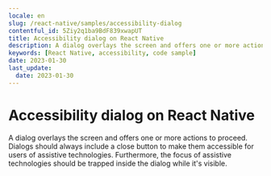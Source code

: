 ```yaml
---
locale: en
slug: /react-native/samples/accessibility-dialog
contentful_id: 5Ziy2q1ba9BdF839xwapUT
title: Accessibility dialog on React Native
description: A dialog overlays the screen and offers one or more actions to proceed.
keywords: [React Native, accessibility, code sample]
date: 2023-01-30
last_update:
  date: 2023-01-30
---
```


# Accessibility dialog on React Native

A dialog overlays the screen and offers one or more actions to proceed. Dialogs should always include a close button to make them accessible for users of assistive technologies. Furthermore, the focus of assistive technologies should be trapped inside the dialog while it's visible.

<CodeSample id="accessibility-dialog" platform="react native" locale="en"/>
